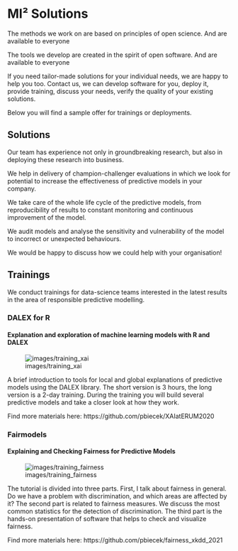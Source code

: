 # MI² Solutions  {-}

The methods we work on are based on principles of open science. And are available to everyone

The tools we develop are created in the spirit of open software. And are available to everyone

If you need tailor-made solutions for your individual needs, we are happy to help you too. Contact us, we can develop software for you, deploy it, provide training, discuss your needs, verify the quality of your existing solutions.

Below you will find a sample offer for trainings or deployments.

## Solutions  {-}

Our team has experience not only in groundbreaking research, but also in deploying these research into business.

We help in delivery of champion-challenger evaluations in which we look for potential to increase the effectiveness of predictive models in your company.

We take care of the whole life cycle of the predictive models, from reproducibility of results to constant monitoring and continuous improvement of the model.

We audit models and analyse the sensitivity and vulnerability of the model to incorrect or unexpected behaviours.

We would be happy to discuss how we could help with your organisation!

## Trainings {-}

We conduct trainings for data-science teams interested in the latest results in the area of responsible predictive modelling.

<script>
    document.body.classList.add("research-grants-page")
    document.querySelector(".page-inner section > *:first-child").classList.add("research-grants-layout")
</script>

### DALEX for R {-}
#### Explanation and exploration of machine learning models with R and DALEX {-}

![images/training_xai](images/training_xai.png)

A brief introduction to tools for local and global explanations of predictive models using the DALEX library. The short version is 3 hours, the long version is a 2-day training. During the training you will build several predictive models and take a closer look at how they work.

Find more materials here: https://github.com/pbiecek/XAIatERUM2020

### Fairmodels {-}
#### Explaining and Checking Fairness for Predictive Models {-}

![images/training_fairness](images/training_fairness.png)

The tutorial is divided into three parts. First, I talk about fairness in general. Do we have a problem with discrimination, and which areas are affected by it? The second part is related to fairness measures. We  discuss the most common statistics for the detection of discrimination. The third part is the hands-on presentation of software that helps to check and visualize fairness.

Find more materials here: https://github.com/pbiecek/fairness_xkdd_2021




